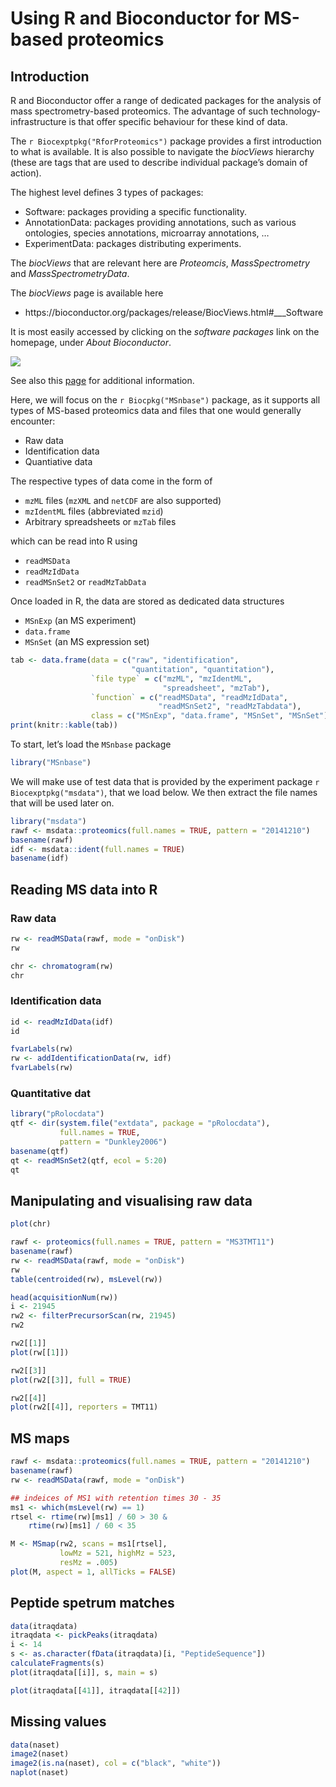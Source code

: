 # Using R and Bioconductor for MS-based proteomics

## Introduction

R and Bioconductor offer a range of dedicated packages for the
analysis of mass spectrometry-based proteomics. The advantage of such
technology-infrastructure is that offer specific behaviour for these
kind of data.

The `r Biocexptpkg("RforProteomics")` package provides a first
introduction to what is available. It is also possible to navigate the
*biocViews* hierarchy (these are tags that are used to describe
individual package's domain of action).

The highest level defines 3 types of packages:

- Software: packages providing a specific functionality.
- AnnotationData: packages providing annotations, such as various
  ontologies, species annotations, microarray annotations, ...
- ExperimentData: packages distributing experiments.

The *biocViews* that are relevant here are *Proteomcis*,
*MassSpectrometry* and *MassSpectrometryData*.

The *biocViews* page is available here

- https://bioconductor.org/packages/release/BiocViews.html#___Software

It is most easily accessed by clicking on the *software packages* link
on the homepage, under *About Bioconductor*.

![](./img/biocwww.png)

See also
this [page](https://bioconductor.org/developers/how-to/biocViews/) for
additional information.

Here, we will focus on the `r Biocpkg("MSnbase")` package, as it
supports all types of MS-based proteomics data and files that one
would generally encounter:

- Raw data
- Identification data
- Quantiative data

The respective types of data come in the form of

- `mzML` files (`mzXML` and `netCDF` are also supported)
- `mzIdentML` files (abbreviated `mzid`)
- Arbitrary spreadsheets or `mzTab` files

which can be read into R using

- `readMSData`
- `readMzIdData`
- `readMSnSet2` or `readMzTabData`

Once loaded in R, the data are stored as dedicated data structures

- `MSnExp` (an MS experiment)
- `data.frame`
- `MSnSet` (an MS expression set)


```r
tab <- data.frame(data = c("raw", "identification",
						   "quantitation", "quantitation"),
				  `file type` = c("mzML", "mzIdentML",
								  "spreadsheet", "mzTab"),
				  `function` = c("readMSData", "readMzIdData",
								 "readMSnSet2", "readMzTabdata"),
				  class = c("MSnExp", "data.frame", "MSnSet", "MSnSet"))
print(knitr::kable(tab))
```

To start, let's load the `MSnbase` package

```r
library("MSnbase")
```

We will make use of test data that is provided by the experiment
package `r Biocexptpkg("msdata")`, that we load below. We then extract
the file names that will be used later on.

```r
library("msdata")
rawf <- msdata::proteomics(full.names = TRUE, pattern = "20141210")
basename(rawf)
idf <- msdata::ident(full.names = TRUE)
basename(idf)
```

## Reading MS data into R

### Raw data

```r
rw <- readMSData(rawf, mode = "onDisk")
rw
```

```r
chr <- chromatogram(rw)
chr
```
### Identification data

```r
id <- readMzIdData(idf)
id
```

```r
fvarLabels(rw)
rw <- addIdentificationData(rw, idf)
fvarLabels(rw)
```

### Quantitative dat

```r
library("pRolocdata")
qtf <- dir(system.file("extdata", package = "pRolocdata"),
		   full.names = TRUE,
		   pattern = "Dunkley2006")
basename(qtf)
qt <- readMSnSet2(qtf, ecol = 5:20)
qt
```

## Manipulating and visualising raw data

```r
plot(chr)
```

```r
rawf <- proteomics(full.names = TRUE, pattern = "MS3TMT11")
basename(rawf)
rw <- readMSData(rawf, mode = "onDisk")
rw
table(centroided(rw), msLevel(rw))
```

```r
head(acquisitionNum(rw))
i <- 21945
rw2 <- filterPrecursorScan(rw, 21945)
rw2
```

```r
rw2[[1]]
plot(rw[[1]])
```

```r
rw2[[3]]
plot(rw2[[3]], full = TRUE)
```

```r
rw2[[4]]
plot(rw2[[4]], reporters = TMT11)
```

## MS maps

```r
rawf <- msdata::proteomics(full.names = TRUE, pattern = "20141210")
basename(rawf)
rw <- readMSData(rawf, mode = "onDisk")

## indeices of MS1 with retention times 30 - 35
ms1 <- which(msLevel(rw) == 1)
rtsel <- rtime(rw)[ms1] / 60 > 30 &
	rtime(rw)[ms1] / 60 < 35

M <- MSmap(rw2, scans = ms1[rtsel],
		   lowMz = 521, highMz = 523,
		   resMz = .005)
plot(M, aspect = 1, allTicks = FALSE)
```

## Peptide spetrum matches

```r
data(itraqdata)
itraqdata <- pickPeaks(itraqdata)
i <- 14
s <- as.character(fData(itraqdata)[i, "PeptideSequence"])
calculateFragments(s)
plot(itraqdata[[i]], s, main = s)
```

```r
plot(itraqdata[[41]], itraqdata[[42]])
```

## Missing values

```r
data(naset)
image2(naset)
image2(is.na(naset), col = c("black", "white"))
naplot(naset)
```
